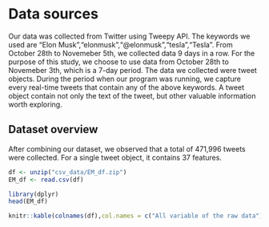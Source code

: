 # Data sources

Our data was collected from Twitter using Tweepy API. The keywords we used are "Elon Musk","elonmusk","@elonmusk","tesla","Tesla". From October 28th to Novemeber 5th, we collected data 9 days in a row. For the purpose of this study, we choose to use data from October 28th to Novemeber 3th, which is a 7-day period. The data we collected were tweet objects. During the period when our program was running, we capture every real-time tweets that contain any of the above keywords. A tweet object contain not only the text of the tweet, but other valuable information worth exploring. 

## Dataset overview

After combining our dataset, we observed that a total of 471,996 tweets were collected. For a single tweet object, it contains 37 features.

```r
df <- unzip("csv_data/EM_df.zip")
EM_df <- read.csv(df)
```

```r
library(dplyr)
head(EM_df)
```

```r
knitr::kable(colnames(df),col.names = c("All variable of the raw data"))
```



